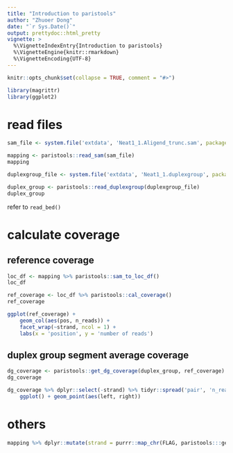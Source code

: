 ```yaml
---
title: "Introduction to paristools"
author: "Zhuoer Dong"
date: "`r Sys.Date()`"
output: prettydoc::html_pretty
vignette: >
  %\VignetteIndexEntry{Introduction to paristools}
  %\VignetteEngine{knitr::rmarkdown}
  %\VignetteEncoding{UTF-8}
---
```


```r
knitr::opts_chunk$set(collapse = TRUE, comment = "#>")
```

```r
library(magrittr)
library(ggplot2)
```



# read files

```r
sam_file <- system.file('extdata', 'Neat1_1.Aligend_trunc.sam', package = 'paristools')

mapping <- paristools::read_sam(sam_file)
mapping
```

```r
duplexgroup_file <- system.file('extdata', 'Neat1_1.duplexgroup', package = 'paristools');

duplex_group <- paristools::read_duplexgroup(duplexgroup_file)
duplex_group
```

refer to `read_bed()`



# calculate coverage

## reference coverage

```r
loc_df <- mapping %>% paristools::sam_to_loc_df() 
loc_df

ref_coverage <- loc_df %>% paristools::cal_coverage()
ref_coverage
```

```r
ggplot(ref_coverage) + 
    geom_col(aes(pos, n_reads)) + 
    facet_wrap(~strand, ncol = 1) + 
    labs(x = 'position', y = 'number of reads')
```

## duplex group segment average coverage 

```r
dg_coverage <- paristools::get_dg_coverage(duplex_group, ref_coverage)
dg_coverage
```

```r
dg_coverage %>% dplyr::select(-strand) %>% tidyr::spread('pair', 'n_reads') %>%
    ggplot() + geom_point(aes(left, right))
```



# others 

```r
mapping %>% dplyr::mutate(strand = purrr::map_chr(FLAG, paristools:::get_strand))
```

